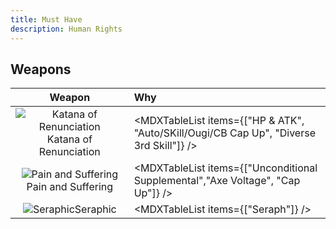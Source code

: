 ```yaml
---
title: Must Have
description: Human Rights
---
```


## Weapons

<div className="[&_td]:align-middle w-full [&_img]:my-2 [&_img]:min-w-[112px] md:[&_img]:w-[206px] [&_img]:m-auto">

|                                  Weapon                                  | Why                                                                                     |
| :----------------------------------------------------------------------: | :-------------------------------------------------------------------------------------- |
| ![Katana of Renunciation](/weapon/1040911100.webp)Katana of Renunciation | <MDXTableList items={["HP & ATK", "Auto/SKill/Ougi/CB Cap Up", "Diverse 3rd Skill"]} /> |
|     ![Pain and Suffering](/weapon/1040314300.webp)Pain and Suffering     | <MDXTableList items={["Unconditional Supplemental","Axe Voltage", "Cap Up"]} />         |
|               ![Seraphic](/weapon/1040310800.webp)Seraphic               | <MDXTableList items={["Seraph"]} />                                                     |

</div>
